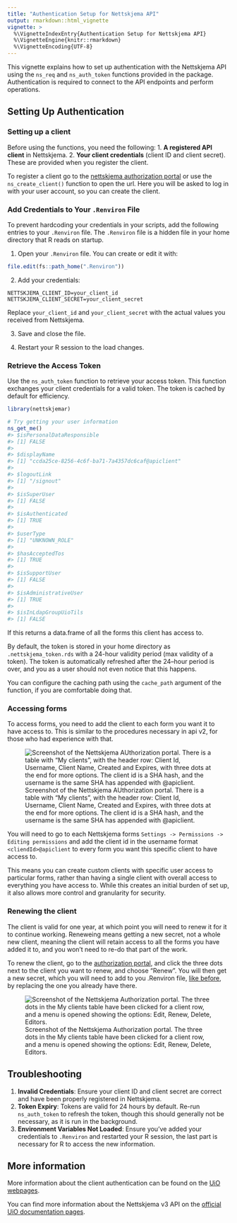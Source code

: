 ```yaml
---
title: "Authentication Setup for Nettskjema API"
output: rmarkdown::html_vignette
vignette: >
  %\VignetteIndexEntry{Authentication Setup for Nettskjema API}
  %\VignetteEngine{knitr::rmarkdown}
  %\VignetteEncoding{UTF-8}
---
```




This vignette explains how to set up authentication with the Nettskjema API using the `ns_req` and `ns_auth_token` functions provided in the package.
Authentication is required to connect to the API endpoints and perform operations.

## Setting Up Authentication

### Setting up a client

Before using the functions, you need the following:
1. **A registered API client** in Nettskjema.
2. **Your client credentials** (client ID and client secret). These are provided when you register the client.

To register a client go to the [nettskjema authorization portal](https://authorization.nettskjema.no/) or use the `ns_create_client()` function to open the url.
Here you will be asked to log in with your user account, so you can create the client.


### Add Credentials to Your `.Renviron` File

To prevent hardcoding your credentials in your scripts, add the following entries to your `.Renviron` file. 
The `.Renviron` file is a hidden file in your home directory that R reads on startup.

1. Open your `.Renviron` file. You can create or edit it with:

```r
file.edit(fs::path_home(".Renviron"))
```

2. Add your credentials:

```
NETTSKJEMA_CLIENT_ID=your_client_id
NETTSKJEMA_CLIENT_SECRET=your_client_secret
```

Replace `your_client_id` and `your_client_secret` with the actual values you received from Nettskjema.

3. Save and close the file.

4. Restart your R session to the load changes.

### Retrieve the Access Token

Use the `ns_auth_token` function to retrieve your access token. 
This function exchanges your client credentials for a valid token. The token is cached by default for efficiency.


``` r
library(nettskjemar)

# Try getting your user information
ns_get_me()
#> $isPersonalDataResponsible
#> [1] FALSE
#> 
#> $displayName
#> [1] "ccda25ce-8256-4c6f-ba71-7a4357dc6caf@apiclient"
#> 
#> $logoutLink
#> [1] "/signout"
#> 
#> $isSuperUser
#> [1] FALSE
#> 
#> $isAuthenticated
#> [1] TRUE
#> 
#> $userType
#> [1] "UNKNOWN_ROLE"
#> 
#> $hasAcceptedTos
#> [1] TRUE
#> 
#> $isSupportUser
#> [1] FALSE
#> 
#> $isAdministrativeUser
#> [1] TRUE
#> 
#> $isInLdapGroupUioTils
#> [1] FALSE
```

If this returns a data.frame of all the forms this client has access to.

By default, the token is stored in your home directory as `.nettskjema_token.rds` with a 24-hour validity period (max validity of a token).
The token is automatically refreshed after the 24--hour period is over, and you as a user should not even notice that this happens.

You can configure the caching path using the `cache_path` argument of the function, if you are comfortable doing that.

### Accessing forms

To access forms, you need to add the client to each form you want it to have access to.
This is similar to the procedures necessary in api v2, for those who had experience with that.

![Screenshot of the Nettskjema AUthorization portal. There is a table with "My clients", with the header row: Client Id, Username, Client Name, Created and Expires, with three dots at the end for more options. The client id is a SHA hash, and the username is the same SHA has appended with @apiclient.](static/client_overview.png)

You will need to go to each Nettskjema forms `Settings -> Permissions -> Editing permissions` and add the client id in the username format `<cliendId>@apiclient` to every form you want this specific client to have access to.

This means you can create custom clients with specific user access to particular forms, rather than having a single client with overall access to everything you have access to.
While this creates an initial burden of set up, it also allows more control and granularity for security.

### Renewing the client

The client is valid for one year, at which point you will need to renew it for it to continue working.
Reneweing means getting a new secret, not a whole new client, meaning the client will retain access to all the forms you have added it to, and you won't need to re-do that part of the work.

To renew the client, go to the [authorization portal](https://authorization.nettskjema.no/), and click the three dots next to the client you want to renew, and choose "Renew".
You will then get a new secret, which you will need to add to you .Renviron file, [like before](#add-credentials-to-your--renviron-file), by replacing the one you already have there.

![Screenshot of the Nettskjema Authorization portal. The three dots in the My clients table have been clicked for a client row, and a menu is opened showing the options: Edit, Renew, Delete, Editors.](static/client_renew.png)

## Troubleshooting

1. **Invalid Credentials**: Ensure your client ID and client secret are correct and have been properly registered in Nettskjema.
2. **Token Expiry**: Tokens are valid for 24 hours by default. Re-run `ns_auth_token` to refresh the token, though this should generally not be necessary, as it is run in the background.
3. **Environment Variables Not Loaded**: Ensure you've added your credentials to `.Renviron` and restarted your R session, the last part is necessary for R to access the new information. 

## More information
More information about the client authentication can be found on the [UiO webpages](https://www.uio.no/tjenester/it/adm-app/nettskjema/hjelp/api-clients-v3.md).

You can find more information about the Nettskjema v3 API on the [official UiO documentation pages](https://www.uio.no/tjenester/it/adm-app/nettskjema/hjelp/api-clients-v3.md).
